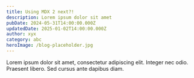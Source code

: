 ---
title: Using MDX 2 next?!
description: Lorem ipsum dolor sit amet
pubDate: 2024-05-31T14:00:00.000Z
updatedDate: 2025-01-02T14:00:00.000Z
author: xyx
category: abc
heroImage: /blog-placeholder.jpg
---

Lorem ipsum dolor sit amet, consectetur adipiscing elit. Integer nec odio. Praesent libero. Sed cursus ante dapibus diam.
